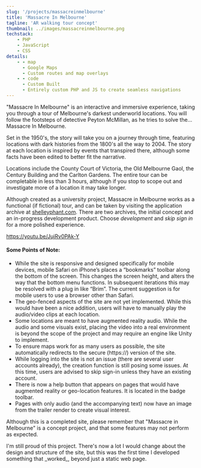 ```yaml
---
slug: '/projects/massacreinmelbourne'
title: 'Massacre In Melbourne'
tagline: 'AR walking tour concept'
thumbnail: ../images/massacreinmelbourne.png
techstack:
    - PHP
    - JavaScript
    - CSS
details:
    - - map
      - Google Maps
      - Custom routes and map overlays
    - - code
      - Custom Built
      - Entirely custom PHP and JS to create seamless navigations
---
```


"Massacre In Melbourne" is an interactive and immersive experience, taking you through a tour of Melbourne's darkest underworld locations. You will follow the footsteps of detective Peyton McMillan, as he tries to solve the... Massacre In Melbourne.

Set in the 1950's, the story will take you on a journey through time, featuring locations with dark histories from the 1800's all the way to 2004. The story at each location is inspired by events that transpired there, although some facts have been edited to better fit the narrative.

Locations include the County Court of Victoria, the Old Melbourne Gaol, the Century Building and the Carlton Gardens. The entire tour can be completable in less than 3 hours, although if you stop to scope out and investigate more of a location it may take longer.

Although created as a university project, Massacre in Melbourne works as a functional (if fictional) tour, and can be taken by visiting the application archive at [shelleyphant.com](https://www.shelleyphant.com/bonus-content/massacre-in-melbourne). There are two archives, the initial concept and an in-progress development product. Choose _development_ and _skip sign in_ for a more polished experience.

https://youtu.be/JujRv0PAk-Y

#### Some Points of Note:

-   While the site is responsive and designed specifically for mobile devices, mobile Safari on iPhone’s places a “bookmarks” toolbar along the bottom of the screen. This changes the screen height, and alters the way that the bottom menu functions. In subsequent iterations this may be resolved with a plug in like “Brim”. The current suggestion is for mobile users to use a browser other than Safari.
-   The geo-fenced aspects of the site are not yet implemented. While this would have been a nice addition, users will have to manually play the audio/video clips at each location.
-   Some locations are meant to have augmented reality audio. While the audio and some visuals exist, placing the video into a real environment is beyond the scope of the project and may require an engine like Unity to implement.
-   To ensure maps work for as many users as possible, the site automatically redirects to the secure (https://) version of the site.
-   While logging into the site is not an issue (there are several user accounts already), the creation function is still posing some issues. At this time, users are advised to skip sign-in unless they have an existing account.
-   There is now a help button that appears on pages that would have augmented reality or geo-location features. It is located in the badge toolbar.
-   Pages with only audio (and the accompanying text) now have an image from the trailer render to create visual interest.

Although this is a completed site, please remember that "Massacre in Melbourne" is a concept project, and that some features may not perform as expected.

<ProjectInsights>
    I'm still proud of this project. There's now a lot I would change about the
    design and structure of the site, but this was the first time I developed
    something that _worked_, beyond just a static web page.
</ProjectInsights>
